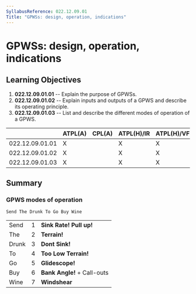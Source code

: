 ```yaml
---
SyllabusReference: 022.12.09.01
Title: "GPWSs: design, operation, indications"
---
```


# GPWSs: design, operation, indications

## Learning Objectives

1.  **022.12.09.01.01** -- Explain the purpose of GPWSs.
2.  **022.12.09.01.02** -- Explain inputs and outputs of a GPWS and describe its
    operating principle.
3.  **022.12.09.01.03** -- List and describe the different modes of operation of
    a GPWS.

|                 | ATPL(A) | CPL(A) | ATPL(H)/IR | ATPL(H)/VFR | CPL(H) | IR  | CBIR(A) |
| --------------- | ------- | ------ | ---------- | ----------- | ------ | --- | ------- |
| 022.12.09.01.01 | X       |        | X          | X           |        |     |         |
| 022.12.09.01.02 | X       |        | X          | X           |        |     |         |
| 022.12.09.01.03 | X       |        | X          | X           |        |     |         |

## Summary

### GPWS modes of operation

`Send The Drunk To Go Buy Wine`

|       |     |                             |
| ----- | --- | --------------------------- |
| Send  | 1   | **Sink Rate! Pull up!**     |
| The   | 2   | **Terrain!**                |
| Drunk | 3   | **Dont Sink!**              |
| To    | 4   | **Too Low Terrain!**        |
| Go    | 5   | **Glidescope!**             |
| Buy   | 6   | **Bank Angle!** + Call-outs |
| Wine  | 7   | **Windshear**               |
